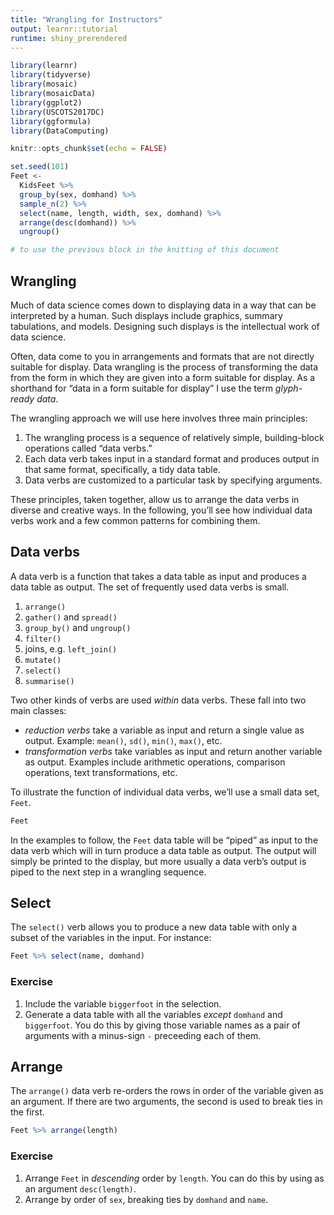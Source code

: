 ```yaml
---
title: "Wrangling for Instructors"
output: learnr::tutorial
runtime: shiny_prerendered
---
```


```r
library(learnr)
library(tidyverse)
library(mosaic)
library(mosaicData)
library(ggplot2)
library(USCOTS2017DC)
library(ggformula)
library(DataComputing)

knitr::opts_chunk$set(echo = FALSE)
```

```r
set.seed(101)
Feet <- 
  KidsFeet %>%
  group_by(sex, domhand) %>%
  sample_n(2) %>%
  select(name, length, width, sex, domhand) %>% 
  arrange(desc(domhand)) %>% 
  ungroup()
```
```r
# to use the previous block in the knitting of this document
```
## Wrangling 

Much of data science comes down to displaying data in a way that can be interpreted by a human. Such displays include graphics, summary tabulations, and models. Designing such displays is the intellectual work of data science.

Often, data come to you in arrangements and formats that are not directly suitable for display. Data wrangling is the process of transforming the data from the form in which they are given into a form suitable for display. As a shorthand for "data in a form suitable for display" I use the term *glyph-ready data*.

The wrangling approach we will use here involves three main principles:

1. The wrangling process is a sequence of relatively simple, building-block operations called "data verbs."
2. Each data verb takes input in a standard format and produces output in that same format, specifically, a tidy data table.
3. Data verbs are customized to a particular task by specifying arguments.

These principles, taken together, allow us to arrange the data verbs in diverse and creative ways. In the following, you'll see how individual data verbs work and a few common patterns for combining them.

## Data verbs

A data verb is a function that takes a data table as input and produces a data table as output. The set of frequently used data verbs is small. 

1. `arrange()`
2. `gather()` and `spread()`
2. `group_by()` and `ungroup()`
3. `filter()`
4. joins, e.g. `left_join()`
5. `mutate()`
6. `select()`
7. `summarise()`

Two other kinds of verbs are used *within* data verbs. These fall into two main classes:

- *reduction verbs* take a variable as input and return a single value as output. Example: `mean()`, `sd()`, `min()`, `max()`, etc.
- *transformation verbs* take variables as input and return another variable as output. Examples include arithmetic operations, comparison operations, text transformations, etc.

To illustrate the function of individual data verbs, we'll use a small data set, `Feet`. 

```r
Feet
```

In the examples to follow, the `Feet` data table will be "piped" as input to the data verb which will in turn produce a data table as output. The output will simply be printed to the display, but more usually a data verb's output is piped to the next step in a wrangling sequence.

## Select

The `select()` verb allows you to produce a new data table with only a subset of the variables in the input. For instance:

```r
Feet %>% select(name, domhand)
```

### Exercise 

1. Include the variable `biggerfoot` in the selection.
2. Generate a data table with all the variables *except* `domhand` and `biggerfoot`. You do this by giving those variable names as a pair of arguments with a minus-sign `-` preceeding each of them.

## Arrange

The `arrange()` data verb re-orders the rows in order of the variable given as an argument. If there are two arguments, the second is used to break ties in the first.

```r
Feet %>% arrange(length)
```

### Exercise

1. Arrange `Feet` in *descending* order by `length`. You can do this by using as an argument `desc(length)`.
2. Arrange by order of `sex`, breaking ties by `domhand` and `name`.

